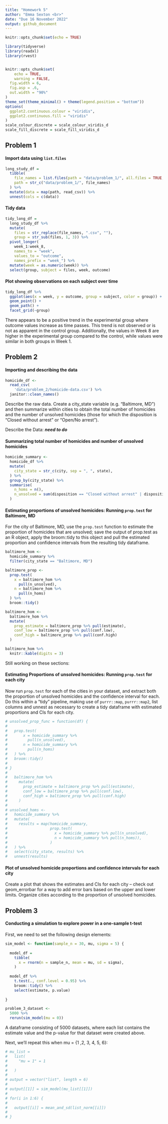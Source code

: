 ```yaml
---
title: "Homework 5"
author: "Emma Sexton <br>"
date: "Due 16 November 2022"
output: github_document
---
```


```r
knitr::opts_chunk$set(echo = TRUE)
```

```r
library(tidyverse)
library(readxl)
library(rvest)


knitr::opts_chunk$set(
	echo = TRUE,
	warning = FALSE,
  fig.width = 6,
  fig.asp = .6,
  out.width = "90%"
)
theme_set(theme_minimal() + theme(legend.position = "bottom"))
options(
  ggplot2.continuous.colour = "viridis",
  ggplot2.continuous.fill = "viridis"
)
scale_colour_discrete = scale_colour_viridis_d
scale_fill_discrete = scale_fill_viridis_d
```

## Problem 1

#### Import data using `list.files`

```r
long_study_df =
  tibble(
    file_names = list.files(path = "data/problem_1/", all.files = TRUE, no.. = TRUE),
    path = str_c("data/problem_1/", file_names)
  ) %>% 
  mutate(data = map(path, read_csv)) %>% 
  unnest(cols = c(data))
```


#### Tidy data

```r
tidy_long_df = 
  long_study_df %>% 
  mutate(
    files = str_replace(file_names, ".csv", ""),
    group = str_sub(files, 1, 3)) %>% 
  pivot_longer(
    week_1:week_8,
    names_to = "week",
    values_to = "outcome",
    names_prefix = "week_") %>% 
  mutate(week = as.numeric(week)) %>%
  select(group, subject = files, week, outcome)
```

#### Plot showing observations on each subject over time

```r
tidy_long_df %>% 
  ggplot(aes(x = week, y = outcome, group = subject, color = group)) + 
  geom_point() + 
  geom_path() + 
  facet_grid(~group)
```

There appears to be a positive trend in the experimental group where outcome values increase as time passes. This trend is not observed or is not as apparent in the control group. Additionally, the values in Week 8 are higher in the experimental group compared to the control, while values were similar in both groups in Week 1. 


## Problem 2

#### Importing and describing the data
```r
homicide_df <- 
  read_csv(
    'data/problem_2/homicide-data.csv') %>%  
  janitor::clean_names()
```

Describe the raw data. Create a city_state variable (e.g. “Baltimore, MD”) and then summarize within cities to obtain the total number of homicides and the number of unsolved homicides (those for which the disposition is “Closed without arrest” or “Open/No arrest”).

Describe the Data: ***need to do***


#### Summarizing total number of homicides and number of unsolved homicides

```r
homicide_summary <- 
  homicide_df %>% 
  mutate(
    city_state = str_c(city, sep = ", ", state),
  ) %>% 
  group_by(city_state) %>% 
  summarise(
    n_homs = n(),
    n_unsolved = sum(disposition == "Closed without arrest" | disposition == "Open/No arrest")
  )
```


#### Estimating proportions of unsolved homicides: Running `prop.test` for Baltimore, MD

For the city of Baltimore, MD, use the `prop.test` function to estimate the proportion of homicides that are unsolved; save the output of prop.test as an R object, apply the broom::tidy to this object and pull the estimated proportion and confidence intervals from the resulting tidy dataframe.

```r
baltimore_hom <-
  homicide_summary %>% 
  filter(city_state == "Baltimore, MD")

baltimore_prop <-
  prop.test(
    x = baltimore_hom %>% 
      pull(n_unsolved), 
    n = baltimore_hom %>% 
      pull(n_homs)
  ) %>% 
  broom::tidy()

baltimore_hom <-
  baltimore_hom %>% 
  mutate(
    prop_estimate = baltimore_prop %>% pull(estimate),
    conf_low = baltimore_prop %>% pull(conf.low),
    conf_high = baltimore_prop %>% pull(conf.high)
  )

baltimore_hom %>% 
  knitr::kable(digits = 3)
```





Still working on these sections:

#### Estimating Proportions of unsolved homicides: Running `prop.test` for each city

Now run `prop.test` for each of the cities in your dataset, and extract both the proportion of unsolved homicides and the confidence interval for each. Do this within a “tidy” pipeline, making use of `purrr::map`, `purrr::map2`, list columns and unnest as necessary to create a tidy dataframe with estimated proportions and CIs for each city.

```r
# unsolved_prop_func = function(df) {
#   
#   prop.test(
#       x = homicide_summary %>% 
#         pull(n_unsolved), 
#       n = homicide_summary %>% 
#         pull(n_homs)
#   ) %>% 
#   broom::tidy()
# 
# }
#   
#   baltimore_hom %>% 
#     mutate(
#       prop_estimate = baltimore_prop %>% pull(estimate),
#       conf_low = baltimore_prop %>% pull(conf.low),
#       conf_high = baltimore_prop %>% pull(conf.high)
#     )
# 
# unsolved_homs <-
#   homicide_summary %>%
#   mutate(
#     results = map(homicide_summary,
#                   prop.test(
#                     x = homicide_summary %>% pull(n_unsolved),
#                     n = homicide_summary %>% pull(n_homs)),
#                   )
#   ) %>%
#   select(city_state, results) %>%
#   unnest(results)

```


#### Plot of unsolved homicide proportions and confidence intervals for each city

Create a plot that shows the estimates and CIs for each city – check out geom_errorbar for a way to add error bars based on the upper and lower limits. Organize cities according to the proportion of unsolved homicides.


## Problem 3

#### Conducting a simulation to explore power in a one-sample t-test

First, we need to set the following design elements:

```r
sim_model <- function(sample_n = 30, mu, sigma = 5) {
  
  model_df = 
    tibble(
      x = rnorm(n = sample_n, mean = mu, sd = sigma),
    )
  
  model_df %>% 
    t.test(., conf.level = 0.95) %>% 
    broom::tidy() %>% 
    select(estimate, p.value)
  
}

problem_3_dataset <- 
  5000 %>% 
  rerun(sim_model(mu = 0))

```

A dataframe consisting of 5000 datasets, where each list contains the estimate value and the p-value for that dataset were created above. 

Next, we'll repeat this when mu = {1 ,2, 3, 4, 5, 6}:

```r
# mu_list = 
#   list(
#     "mu = 1" = 1
#     
#   )
# 
# output = vector("list", length = 6)
# 
# output[[1]] = sim_model(mu_list[[1]])
# 
# for(i in 1:6) {
#   
#   output[[i]] = mean_and_sd(list_norm[[i]])
# 
# }

```


